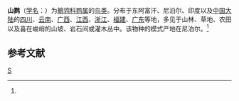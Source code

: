 {{Speciesbox 
| genus = Anthus
| species = sylvanus
| image = Upland Pipit Anthus sylvanus.jpg
| authority = (Hodgson)<ref name='id2611'>{{cite web| url =http://www.bioinfo.cn/db05/BjdwSpecies.php?action=view&id=2611| title =山鹨| work =《中国动物物种编目数据库》| publisher =中国科学院微生物研究所| author =中国科学院动物研究所| accessdate =2009-04-04| deadurl =yes| archiveurl =https://web.archive.org/web/20160305001402/http://www.bioinfo.cn/db05/BjdwSpecies.php?action=view&id=2611| archivedate =2016-03-05}}</ref>
}}

'''山鹨'''（[[学名|学名]]：{{lang|la|''Anthus sylvanus''}}）为[[鶺鸰科|鶺鸰科]][[鹨属|鹨属]]的[[鸟类|鸟类]]。分布于东阿富汗、尼泊尔、印度以及[[中国大陆|中国大陆]]的[[四川|四川]]、[[云南|云南]]、[[广西|广西]]、[[江西|江西]]、[[浙江|浙江]]、[[福建|福建]]、[[广东|广东]]等地，多见于山林、草地、农田以及喜在峻峭的山坡、岩石间或灌木丛中。该物种的模式产地在尼泊尔。<ref name='id2611'/>

== 参考文献 ==
{{reflist}}
{{Taxonbar|from=Q2669773}}

[[Category:鹨属|S]]
